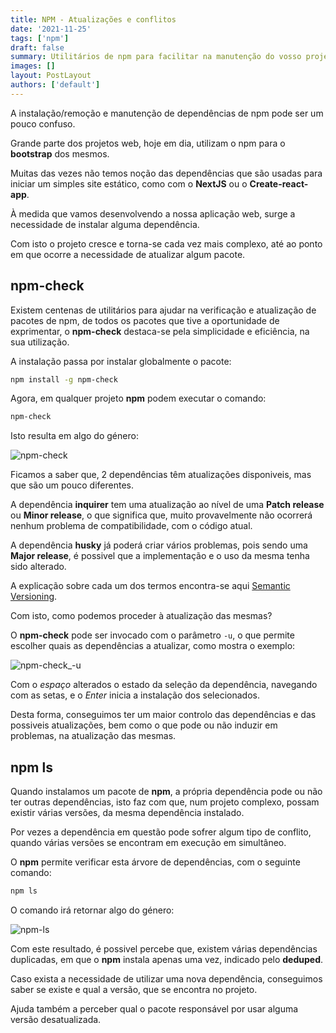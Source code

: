 ```yaml
---
title: NPM - Atualizações e conflitos
date: '2021-11-25'
tags: ['npm']
draft: false
summary: Utilitários de npm para facilitar na manutenção do vosso projeto.
images: []
layout: PostLayout
authors: ['default']
---
```


A instalação/remoção e manutenção de dependências de npm pode ser um pouco confuso.

Grande parte dos projetos web, hoje em dia, utilizam o npm para o **bootstrap** dos mesmos.

Muitas das vezes não temos noção das dependências que são usadas para iniciar um simples site estático, como com o **NextJS** ou o **Create-react-app**.

À medida que vamos desenvolvendo a nossa aplicação web, surge a necessidade de instalar alguma dependência.

Com isto o projeto cresce e torna-se cada vez mais complexo, até ao ponto em que ocorre a necessidade de atualizar algum pacote.

## npm-check

Existem centenas de utilitários para ajudar na verificação e atualização de pacotes de npm, de todos os pacotes que tive a oportunidade de exprimentar,
o **npm-check** destaca-se pela simplicidade e eficiência, na sua utilização.

A instalação passa por instalar globalmente o pacote:

```bash
npm install -g npm-check
```

Agora, em qualquer projeto **npm** podem executar o comando:

```bash
npm-check
```

Isto resulta em algo do género:

![npm-check](/static/images/npm/npm.png)

Ficamos a saber que, 2 dependências têm atualizações disponiveis, mas que são um pouco diferentes.

A dependência **inquirer** tem uma atualização ao nível de uma **Patch release** ou **Minor release**, o que significa que, muito provavelmente
não ocorrerá nenhum problema de compatibilidade, com o código atual.

A dependência **husky** já poderá criar vários problemas, pois sendo uma **Major release**, é possivel que a implementação e o uso da mesma tenha sido alterado.

A explicação sobre cada um dos termos encontra-se aqui [Semantic Versioning](https://docs.npmjs.com/about-semantic-versioning).

Com isto, como podemos proceder à atualização das mesmas?

O **npm-check** pode ser invocado com o parâmetro `-u`, o que permite escolher quais as dependências a atualizar, como mostra o exemplo:

![npm-check_-u](/static/images/npm/npm_2.png)

Com o _espaço_ alterados o estado da seleção da dependência, navegando com as setas, e o _Enter_ inicia a instalação dos selecionados.

Desta forma, conseguimos ter um maior controlo das dependências e das possiveis atualizações, bem como o que pode ou não induzir em problemas, na atualização
das mesmas.

## npm ls

Quando instalamos um pacote de **npm**, a própria dependência pode ou não ter outras dependências, isto faz com que, num projeto complexo, possam
existir várias versões, da mesma dependência instalado.

Por vezes a dependência em questão pode sofrer algum tipo de conflito, quando várias versões se encontram em execução em simultâneo.

O **npm** permite verificar esta árvore de dependências, com o seguinte comando:

```bash
npm ls
```

O comando irá retornar algo do género:

![npm-ls](/static/images/npm/npm_3.png)

Com este resultado, é possivel percebe que, existem várias dependências duplicadas, em que o **npm** instala apenas uma vez, indicado pelo **deduped**.

Caso exista a necessidade de utilizar uma nova dependência, conseguimos saber se existe e qual a versão, que se encontra no projeto.

Ajuda também a perceber qual o pacote responsável por usar alguma versão desatualizada.
